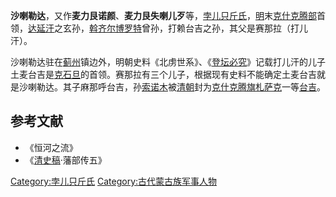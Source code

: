 '''沙喇勒达'''，又作'''麦力艮诺颜'''、'''麦力艮失喇儿歹'''等，[[孛儿只斤氏|孛儿只斤氏]]，[[明|明]]末[[克什克腾部|克什克腾部]]首领，[[达延汗|达延汗]]之玄孙，[[斡齐尔博罗特|斡齐尔博罗特]]曾孙，打赖台吉之孙，其父是赛那拉（打儿汗）。

沙喇勒达驻在[[蓟州|蓟州]]镇边外，明朝史料《北虏世系》、《[[登坛必究|登坛必究]]》记载打儿汗的儿子土麦台吉是[[克什克腾|克石旦]]的首领。赛那拉有三个儿子，根据现有史料不能确定土麦台吉就是沙喇勒达。其子麻那呼台吉，孙[[索诺木|索诺木]]被[[清朝|清朝]]封为[[克什克腾旗|克什克腾旗]][[札萨克|札萨克]]一等[[台吉|台吉]]。

== 参考文献 ==
* 《恒河之流》
* 《[[清史稿|清史稿]]·藩部传五》
[[Category:孛儿只斤氏|Category:孛儿只斤氏]]
[[Category:古代蒙古族军事人物|Category:古代蒙古族军事人物]]